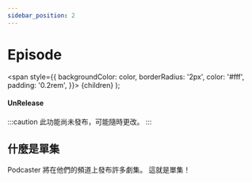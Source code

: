 ```yaml
---
sidebar_position: 2
---
```


# Episode

  <span
    style={{
      backgroundColor: color,
      borderRadius: '2px',
      color: '#fff',
      padding: '0.2rem',
    }}>
    {children}
  </span>
);

#### <Highlight color="#ff9966">UnRelease</Highlight>

:::caution
此功能尚未發布，可能隨時更改。
:::

## 什麼是單集

Podcaster 將在他們的頻道上發布許多劇集。 這就是單集！
